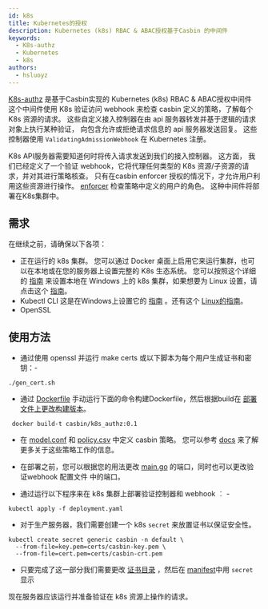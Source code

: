 ```yaml
---
id: k8s
title: Kubernetes的授权
description: Kubernetes (k8s) RBAC & ABAC授权基于Casbin 的中间件
keywords:
  - K8s-authz
  - Kubernetes
  - k8s
authors:
  - hsluoyz
---
```


[K8s-authz](https://github.com/casbin/k8s-authz) 是基于Casbin实现的 Kubernetes (k8s) RBAC & ABAC授权中间件 这个中间件使用 K8s 验证访问 webhook 来检查 casbin 定义的策略，了解每个 K8s 资源的请求。 这些自定义接入控制器在由 api 服务器转发并基于逻辑的请求对象上执行某种验证， 向包含允许或拒绝请求信息的 api 服务器发送回复。 这些控制器使用 `ValidatingAdmissionWebhook` 在 Kubernetes 注册。

K8s API服务器需要知道何时将传入请求发送到我们的接入控制器。 这方面， 我们已经定义了一个验证 webhook，它将代理任何类型的 K8s 资源/子资源的请求，并对其进行策略核查。 只有在casbin enforcer 授权的情况下，才允许用户利用这些资源进行操作。 [enforcer](/docs/get-started#new-a-casbin-enforcer) 检查策略中定义的用户的角色。 这种中间件将部署在K8s集群中。

## 需求

在继续之前，请确保以下各项：
- 正在运行的 k8s 集群。 您可以通过 Docker 桌面上启用它来运行集群，也可以在本地或在您的服务器上设置完整的 K8s 生态系统。 您可以按照这个详细的 [指南](https://kubernetes.io/docs/tutorials/kubernetes-basics/create-cluster/cluster-intro/) 来设置本地在 Windows 上的 k8s 集群，如果想要为 Linux 设置，请点击这个 [指南](https://www.digitalocean.com/community/tutorials/how-to-create-a-kubernetes-cluster-using-kubeadm-on-ubuntu-18-04)。
- Kubectl CLI 这是在Windows上设置它的 [指南](https://kubernetes.io/docs/tasks/tools/install-kubectl-windows/) 。还有这个 [Linux的指南](https://kubernetes.io/docs/tasks/tools/install-kubectl-linux/)。
- OpenSSL

## 使用方法
- 通过使用 openssl 并运行 make certs 或以下脚本为每个用户生成证书和密钥：-
```
./gen_cert.sh
```
- 通过 [Dockerfile](https://github.com/casbin/k8s-authz/blob/master/Dockerfile) 手动运行下面的命令构建Dockerfile，然后根据build在 [部署文件上更改构建版本](https://github.com/casbin/k8s-authz/blob/718f58c46e3dbf79063b5b1c18348c2fee5de9e9/manifests/deployment.yaml#L18)。
```
 docker build-t casbin/k8s_authz:0.1
```
- 在 [model.conf](https://github.com/casbin/k8s-authz/blob/master/config/model.conf) 和 [policy.csv](https://github.com/casbin/k8s-authz/blob/master/config/policy.csv) 中定义 casbin 策略。 您可以参考 [docs](/docs/how-it-works) 来了解更多关于这些策略工作的信息。

- 在部署之前，您可以根据您的用法更改 [main.go](https://github.com/casbin/k8s-authz/blob/master/main.go) 的端口，同时也可以更改验证webhook 配置文件 [](https://github.com/casbin/k8s-authz/blob/master/manifests/deployment.yaml) 中的端口。
- 通过运行以下程序来在 k8s 集群上部署验证控制器和 webhook ︰ -
```
kubectl apply -f deployment.yaml
```
- 对于生产服务器，我们需要创建一个 k8s `secret` 来放置证书以保证安全性。
```
kubectl create secret generic casbin -n default \
  --from-file=key.pem=certs/casbin-key.pem \
  --from-file=cert.pem=certs/casbin-crt.pem
```
- 只要完成了这一部分我们需要更改 [证书目录](https://github.com/ashish493/k8s-authz/blob/3560551427c0431a9d4594ad1206f084ede37c49/main.go#L26) ，然后在 [manifest](https://github.com/ashish493/k8s-authz/blob/3560551427c0431a9d4594ad1206f084ede37c49/manifests/deployment.yaml#L22)中用 `secret` 显示

现在服务器应该运行并准备验证在 k8s 资源上操作的请求。
